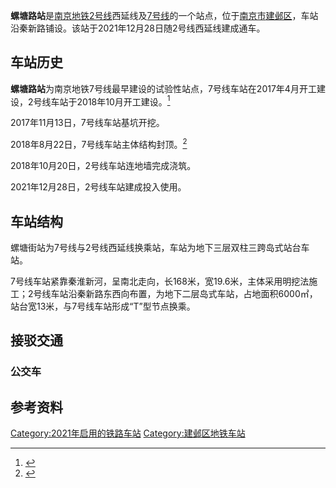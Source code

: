 {{Infobox station
| name = 螺塘路
| eng_name = LUOTANGLU
| former = 
| linecolour = {{南京地铁颜色|2|s}}
| linecolour2 = {{南京地铁颜色|7|s}}
| image = 螺塘路站站台20211229.jpg
| caption = 螺塘路站2号线站台（2021年12月）
| code = 
| address = {{CHN}}[[江苏省|江苏省]][[南京市|南京市]][[建邺区|建邺区]]
| coordinates = {{coord|31.961494480|118.69517180|display=inline,title}}
| structure = 地下车站
| interchange = 
| hall = 地下站厅
| line = {{南京地铁路线标志|2|full}}<br> {{南京地铁路线标志|7|full}}（建设中）
| operator = 
| opened = {{南京地铁路线标志|2|short}} 2021年12月28日
| opening = {{南京地铁路线标志|7|short}} 预计2024年
| platform = 2个岛式站台
| exits = 
| first = {{南京地铁路线标志|2|short}} 06:16<sub>往鱼嘴</sub>/06:05<sub>往经天路</sub>
| last = {{南京地铁路线标志|2|short}} 00:02<sub>往鱼嘴</sub>/23:06<sub>往经天路</sub>
| adjacent = {{Adjacent stations|system=NJM
|line1=2|left1=青莲街|right1=油坊桥
|line2=7|left2=太清路|right2=西善桥
}}
| route_map = 
}}
'''螺塘路站'''是[[南京地铁2号线|南京地铁2号线]]西延线及[[南京地铁7号线|7号线]]的一个站点，位于[[南京市|南京市]][[建邺区|建邺区]]，车站沿秦新路铺设。该站于2021年12月28日随2号线西延线建成通车。

==车站历史==
'''螺塘路站'''为南京地铁7号线最早建设的试验性站点，7号线车站在2017年4月开工建设，2号线车站于2018年10月开工建设。<ref>{{cite web |author1=新华日报 |title=南京地铁7号线年内全线开工 2021年12月建成通车 |url=http://jiangsu.sina.com.cn/news/2017-04-21/detail-ifyepnea4430501.shtml |accessdate=2017-04-21}}</ref>

2017年11月13日，7号线车站基坑开挖。

2018年8月22日，7号线车站主体结构封顶。<ref>{{cite web |author1=现代快报 |title=南京地铁7号线进展 试验段螺塘街站主体结构封顶 |url=https://js.qq.com/a/20180831/024964.htm}}</ref>

2018年10月20日，2号线车站连地墙完成浇筑。

2021年12月28日，2号线车站建成投入使用。
==车站结构==
螺塘街站为7号线与2号线西延线换乘站，车站为地下三层双柱三跨岛式站台车站。

7号线车站紧靠秦淮新河，呈南北走向，长168米，宽19.6米，主体采用明挖法施工；2号线车站沿秦新路东西向布置，为地下二层岛式车站，占地面积6000㎡，站台宽13米，与7号线车站形成“T”型节点换乘。

==接驳交通==
===公交车===
{{南京公交线路简单列表|station=螺塘路·永初路（近2、6出口）|85}}

== 参考资料 ==
{{reflist}}

{{南京地铁2号线车站}}
{{南京地铁7号线车站}}
[[Category:2021年启用的铁路车站|Category:2021年启用的铁路车站]]
[[Category:建邺区地铁车站|Category:建邺区地铁车站]]